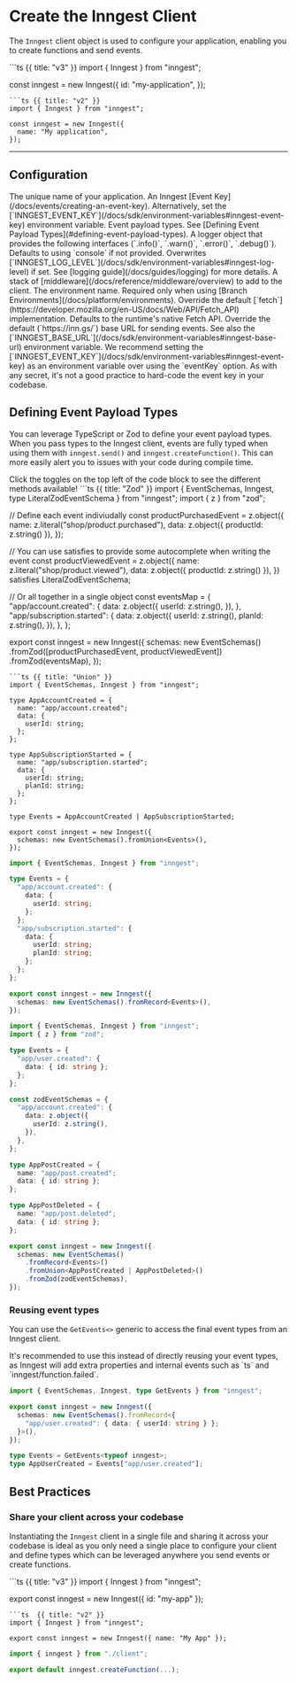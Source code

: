 # Create the Inngest Client

The `Inngest` client object is used to configure your application, enabling you to create functions and send events.

<CodeGroup>
```ts {{ title: "v3" }}
import { Inngest } from "inngest";

const inngest = new Inngest({
  id: "my-application",
});
```
```ts {{ title: "v2" }}
import { Inngest } from "inngest";

const inngest = new Inngest({
  name: "My application",
});
```
</CodeGroup>

---

## Configuration

<Properties>
  <Property name="name" type="string" required>
    The unique name of your application.
  </Property>
  <Property name="eventKey" type="string">
    An Inngest [Event Key](/docs/events/creating-an-event-key). Alternatively, set the [`INNGEST_EVENT_KEY`](/docs/sdk/environment-variables#inngest-event-key) environment variable.
  </Property>
  <Property name="schemas" type="EventSchemas" version="v2.0.0+">
    Event payload types. See [Defining Event Payload Types](#defining-event-payload-types).
  </Property>
  <Property name="logger" type="Logger" version="v2.0.0+">
    A logger object that provides the following interfaces (`.info()`, `.warn()`, `.error()`, `.debug()`). Defaults to using `console` if not provided. Overwrites [`INNGEST_LOG_LEVEL`](/docs/sdk/environment-variables#inngest-log-level) if set. See [logging guide](/docs/guides/logging) for more details.
  </Property>
  <Property name="middleware" type="array" version="v2.0.0+">
    A stack of [middleware](/docs/reference/middleware/overview) to add to the client.
  </Property>
  <Property name="env" type="string">
    The environment name. Required only when using [Branch Environments](/docs/platform/environments).
  </Property>
  <Property name="fetch" type="Fetch API compatible interface">
    Override the default [`fetch`](https://developer.mozilla.org/en-US/docs/Web/API/Fetch_API) implementation. Defaults to the runtime's native Fetch API.
  </Property>
  <Property name="baseUrl" type="string">
    Override the default (`https://inn.gs/`) base URL for sending events. See also the [`INNGEST_BASE_URL`](/docs/sdk/environment-variables#inngest-base-url) environment variable.
  </Property>
</Properties>

<Callout>
We recommend setting the [`INNGEST_EVENT_KEY`](/docs/sdk/environment-variables#inngest-event-key) as an environment variable over using the `eventKey` option. As with any secret, it's not a good practice to hard-code the event key in your codebase.
</Callout>

## Defining Event Payload Types

You can leverage TypeScript or Zod to define your event payload types. When you pass types to the Inngest client, events are fully typed when using them with `inngest.send()` and `inngest.createFunction()`. This can more easily alert you to issues with your code during compile time.

<Callout>
Click the toggles on the top left of the code block to see the different methods available!
</Callout>

<CodeGroup forceTabs={true}>
```ts {{ title: "Zod" }}
import { EventSchemas, Inngest, type LiteralZodEventSchema } from "inngest";
import { z } from "zod";

// Define each event indiviudally
const productPurchasedEvent = z.object({
  name: z.literal("shop/product.purchased"),
  data: z.object({ productId: z.string() }),
});

// You can use satisfies to provide some autocomplete when writing the event
const productViewedEvent = z.object({
  name: z.literal("shop/product.viewed"),
  data: z.object({ productId: z.string() }),
}) satisfies LiteralZodEventSchema;

// Or all together in a single object
const eventsMap = {
  "app/account.created": {
    data: z.object({
      userId: z.string(),
    }),
  },
  "app/subscription.started": {
    data: z.object({
      userId: z.string(),
      planId: z.string(),
    }),
  },
};

export const inngest = new Inngest({
  schemas: new EventSchemas()
    .fromZod([productPurchasedEvent, productViewedEvent])
    .fromZod(eventsMap),
});
```
```ts {{ title: "Union" }}
import { EventSchemas, Inngest } from "inngest";

type AppAccountCreated = {
  name: "app/account.created";
  data: {
    userId: string;
  };
};

type AppSubscriptionStarted = {
  name: "app/subscription.started";
  data: {
    userId: string;
    planId: string;
  };
};

type Events = AppAccountCreated | AppSubscriptionStarted;

export const inngest = new Inngest({
  schemas: new EventSchemas().fromUnion<Events>(),
});
```
```ts {{ title: "Record"}}
import { EventSchemas, Inngest } from "inngest";

type Events = {
  "app/account.created": {
    data: {
      userId: string;
    };
  };
  "app/subscription.started": {
    data: {
      userId: string;
      planId: string;
    };
  };
};

export const inngest = new Inngest({
  schemas: new EventSchemas().fromRecord<Events>(),
});
```
```ts {{ title: "Stacking" }}
import { EventSchemas, Inngest } from "inngest";
import { z } from "zod";

type Events = {
  "app/user.created": {
    data: { id: string };
  };
};

const zodEventSchemas = {
  "app/account.created": {
    data: z.object({
      userId: z.string(),
    }),
  },
};

type AppPostCreated = {
  name: "app/post.created";
  data: { id: string };
};

type AppPostDeleted = {
  name: "app/post.deleted";
  data: { id: string };
};

export const inngest = new Inngest({
  schemas: new EventSchemas()
    .fromRecord<Events>()
    .fromUnion<AppPostCreated | AppPostDeleted>()
    .fromZod(zodEventSchemas),
});
```
</CodeGroup>

### Reusing event types <VersionBadge version="v2.0.0+" />

You can use the `GetEvents<>` generic to access the final event types from an Inngest client.

<Callout>
It's recommended to use this instead of directly reusing your event types, as Inngest will add extra properties and internal events such as `ts` and `inngest/function.failed`.
</Callout>

```ts
import { EventSchemas, Inngest, type GetEvents } from "inngest";

export const inngest = new Inngest({
  schemas: new EventSchemas().fromRecord<{
    "app/user.created": { data: { userId: string } };
  }>(),
});

type Events = GetEvents<typeof inngest>;
type AppUserCreated = Events["app/user.created"];
```

## Best Practices

### Share your client across your codebase

Instantiating the `Inngest` client in a single file and sharing it across your codebase is ideal as you only need a single place to configure your client and define types which can be leveraged anywhere you send events or create functions.

<CodeGroup filename="./inngest/client.ts">
```ts  {{ title: "v3" }}
import { Inngest } from "inngest";

export const inngest = new Inngest({ id: "my-app" });
```
```ts  {{ title: "v2" }}
import { Inngest } from "inngest";

export const inngest = new Inngest({ name: "My App" });
```
</CodeGroup>

```ts  {{ filename: './inngest/myFunction.ts' }}
import { inngest } from "./client";

export default inngest.createFunction(...);
```

